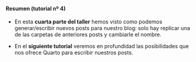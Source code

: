::: {.callout-note collapse="true" appearance="default" icon="false"}
#### Resumen (tutorial nº 4)

- En esta **cuarta parte del taller** hemos visto como podemos generar/escribir nuevos posts para nuestro blog: solo hay replicar una de las carpetas de anteriores posts y cambiarle el nombre.

- En el **siguiente tutorial** veremos en profundidad las posibilidades que nos ofrece Quarto para escribir nuestros posts.

:::